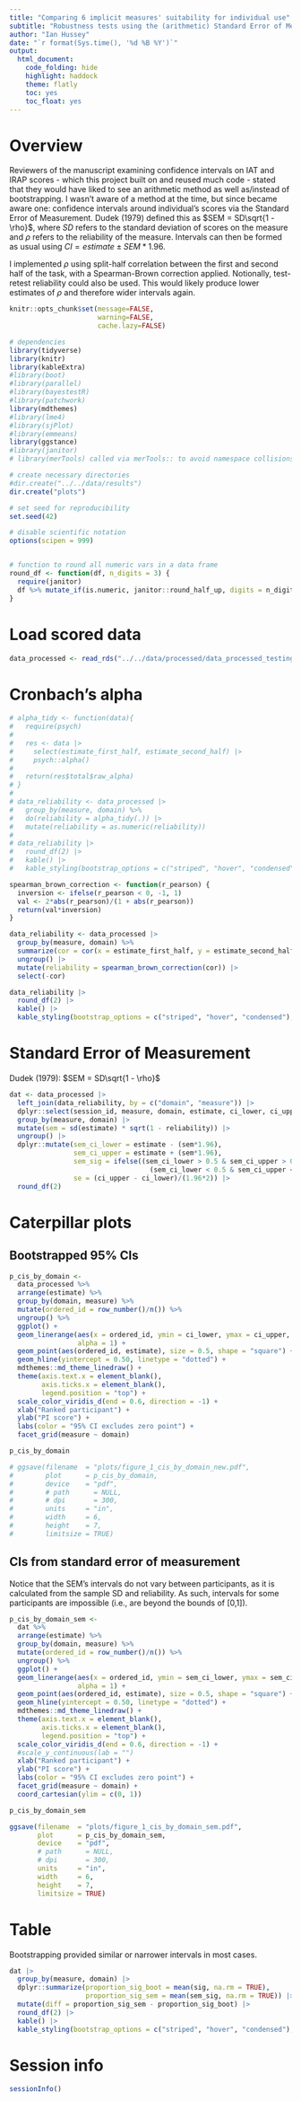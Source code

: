```yaml
---
title: "Comparing 6 implicit measures' suitability for individual use"
subtitle: "Robustness tests using the (arithmetic) Standard Error of Measurement to calculate Confidence Intervals instead of bootstrapping"
author: "Ian Hussey"
date: "`r format(Sys.time(), '%d %B %Y')`"
output:
  html_document:
    code_folding: hide
    highlight: haddock
    theme: flatly
    toc: yes
    toc_float: yes
---
```


# Overview 

Reviewers of the manuscript examining confidence intervals on IAT and IRAP scores - which this project built on and reused much code - stated that they would have liked to see an arithmetic method as well as/instead of bootstrapping. I wasn't aware of a method at the time, but since became aware one: confidence intervals around individual's scores via the Standard Error of Measurement. Dudek (1979) defined this as $SEM = SD\sqrt{1 - \rho}$, where $SD$ refers to the standard deviation of scores on the measure and $\rho$ refers to the reliability of the measure. Intervals can then be formed as usual using $CI = estimate ± SEM*1.96$. 

I implemented $\rho$ using split-half correlation between the first and second half of the task, with a Spearman-Brown correction applied. Notionally, test-retest reliability could also be used. This would likely produce lower estimates of $\rho$ and therefore wider intervals again. 

```r
knitr::opts_chunk$set(message=FALSE,
                      warning=FALSE,
                      cache.lazy=FALSE)
```

```r

# dependencies
library(tidyverse)
library(knitr)
library(kableExtra)
#library(boot)
#library(parallel)
#library(bayestestR)
#library(patchwork)
library(mdthemes)
#library(lme4)
#library(sjPlot)
#library(emmeans)
library(ggstance)
#library(janitor)
# library(merTools) called via merTools:: to avoid namespace collisions between MASS and dplyr

# create necessary directories
#dir.create("../../data/results")
dir.create("plots")

# set seed for reproducibility
set.seed(42)

# disable scientific notation
options(scipen = 999)


# function to round all numeric vars in a data frame
round_df <- function(df, n_digits = 3) {
  require(janitor)
  df %>% mutate_if(is.numeric, janitor::round_half_up, digits = n_digits)
}

```

# Load scored data

```r

data_processed <- read_rds("../../data/processed/data_processed_testing.rds")

```

# Cronbach's alpha

```r

# alpha_tidy <- function(data){
#   require(psych)
#   
#   res <- data |>
#     select(estimate_first_half, estimate_second_half) |>
#     psych::alpha()
#   
#   return(res$total$raw_alpha)
# }
# 
# data_reliability <- data_processed |>
#   group_by(measure, domain) %>%
#   do(reliability = alpha_tidy(.)) |>
#   mutate(reliability = as.numeric(reliability))
# 
# data_reliability |>
#   round_df(2) |>
#   kable() |>
#   kable_styling(bootstrap_options = c("striped", "hover", "condensed"), full_width = FALSE)

spearman_brown_correction <- function(r_pearson) {
  inversion <- ifelse(r_pearson < 0, -1, 1)
  val <- 2*abs(r_pearson)/(1 + abs(r_pearson))
  return(val*inversion)
}

data_reliability <- data_processed |>
  group_by(measure, domain) %>%
  summarize(cor = cor(x = estimate_first_half, y = estimate_second_half)) |>
  ungroup() |>
  mutate(reliability = spearman_brown_correction(cor)) |>
  select(-cor)

data_reliability |>
  round_df(2) |>
  kable() |>
  kable_styling(bootstrap_options = c("striped", "hover", "condensed"), full_width = FALSE)

```

# Standard Error of Measurement

Dudek (1979): $SEM = SD\sqrt{1 - \rho}$

```r

dat <- data_processed |>
  left_join(data_reliability, by = c("domain", "measure")) |>
  dplyr::select(session_id, measure, domain, estimate, ci_lower, ci_upper, sig, reliability) |>
  group_by(measure, domain) |>
  mutate(sem = sd(estimate) * sqrt(1 - reliability)) |>
  ungroup() |>
  dplyr::mutate(sem_ci_lower = estimate - (sem*1.96),
                sem_ci_upper = estimate + (sem*1.96),
                sem_sig = ifelse((sem_ci_lower > 0.5 & sem_ci_upper > 0.5) |
                                   (sem_ci_lower < 0.5 & sem_ci_upper < 0.5), TRUE, FALSE),
                se = (ci_upper - ci_lower)/(1.96*2)) |>
  round_df(2)

```

# Caterpillar plots

## Bootstrapped 95% CIs

```r

p_cis_by_domain <-
  data_processed %>%
  arrange(estimate) %>%
  group_by(domain, measure) %>%
  mutate(ordered_id = row_number()/n()) %>%
  ungroup() %>%
  ggplot() +
  geom_linerange(aes(x = ordered_id, ymin = ci_lower, ymax = ci_upper, color = sig),
                 alpha = 1) +
  geom_point(aes(ordered_id, estimate), size = 0.5, shape = "square") +
  geom_hline(yintercept = 0.50, linetype = "dotted") +
  mdthemes::md_theme_linedraw() +
  theme(axis.text.x = element_blank(),
        axis.ticks.x = element_blank(),
        legend.position = "top") +
  scale_color_viridis_d(end = 0.6, direction = -1) +
  xlab("Ranked participant") +
  ylab("PI score") +
  labs(color = "95% CI excludes zero point") +
  facet_grid(measure ~ domain)

p_cis_by_domain

# ggsave(filename  = "plots/figure_1_cis_by_domain_new.pdf",
#        plot      = p_cis_by_domain,
#        device    = "pdf",
#        # path      = NULL,
#        # dpi       = 300,
#        units     = "in",
#        width     = 6,
#        height    = 7,
#        limitsize = TRUE)

```

## CIs from standard error of measurement

Notice that the SEM's intervals do not vary between participants, as it is calculated from the sample SD and reliability. As such, intervals for some participants are impossible (i.e., are beyond the bounds of [0,1]).

```r

p_cis_by_domain_sem <-
  dat %>%
  arrange(estimate) %>%
  group_by(domain, measure) %>%
  mutate(ordered_id = row_number()/n()) %>%
  ungroup() %>%
  ggplot() +
  geom_linerange(aes(x = ordered_id, ymin = sem_ci_lower, ymax = sem_ci_upper, color = sem_sig),
                 alpha = 1) +
  geom_point(aes(ordered_id, estimate), size = 0.5, shape = "square") +
  geom_hline(yintercept = 0.50, linetype = "dotted") +
  mdthemes::md_theme_linedraw() +
  theme(axis.text.x = element_blank(),
        axis.ticks.x = element_blank(),
        legend.position = "top") +
  scale_color_viridis_d(end = 0.6, direction = -1) +
  #scale_y_continuous(lab = "")
  xlab("Ranked participant") +
  ylab("PI score") +
  labs(color = "95% CI excludes zero point") +
  facet_grid(measure ~ domain) +
  coord_cartesian(ylim = c(0, 1))

p_cis_by_domain_sem

ggsave(filename  = "plots/figure_1_cis_by_domain_sem.pdf",
       plot      = p_cis_by_domain_sem,
       device    = "pdf",
       # path      = NULL,
       # dpi       = 300,
       units     = "in",
       width     = 6,
       height    = 7,
       limitsize = TRUE)

```

# Table

Bootstrapping provided similar or narrower intervals in most cases. 

```r

dat |>
  group_by(measure, domain) |>
  dplyr::summarize(proportion_sig_boot = mean(sig, na.rm = TRUE),
                   proportion_sig_sem = mean(sem_sig, na.rm = TRUE)) |>
  mutate(diff = proportion_sig_sem - proportion_sig_boot) |>
  round_df(2) |>
  kable() |>
  kable_styling(bootstrap_options = c("striped", "hover", "condensed"), full_width = FALSE)

```

# Session info

```r

sessionInfo()

```
